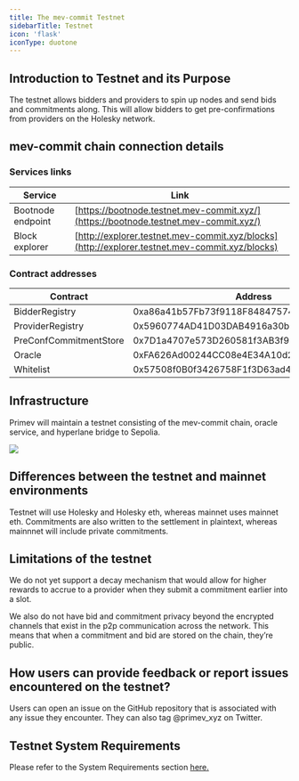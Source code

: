 ```yaml
---
title: The mev-commit Testnet
sidebarTitle: Testnet
icon: 'flask'
iconType: duotone
---
```


## Introduction to Testnet and its Purpose

The testnet allows bidders and providers to spin up nodes and send bids and commitments along. This will allow bidders to get pre-confirmations from providers on the Holesky network.

## **mev-commit chain connection details**

### **Services links**

| Service           | Link                                                                                           |
| ----------------- | ---------------------------------------------------------------------------------------------- |
| Bootnode endpoint | [https://bootnode.testnet.mev-commit.xyz/](https://bootnode.testnet.mev-commit.xyz/)           |
| Block explorer    | [http://explorer.testnet.mev-commit.xyz/blocks](http://explorer.testnet.mev-commit.xyz/blocks) |

### **Contract addresses**

<table>
  <thead>
    <tr>
      <th width="299">Contract</th>
      <th>Address</th>
    </tr>
  </thead>
  <tbody>
    <tr>
      <td>BidderRegistry</td>
      <td>0xa86a41b57Fb73f9118F84847574517258d29eAD0</td>
    </tr>
    <tr>
      <td>ProviderRegistry</td>
      <td>0x5960774AD41D03DAB4916a30bD2190f8b3b3b4b2</td>
    </tr>
    <tr>
      <td>PreConfCommitmentStore</td>
      <td>0x7D1a4707e573D260581f3AB3f90f697Ab03fC6Dd</td>
    </tr>
    <tr>
      <td>Oracle</td>
      <td>0xFA626Ad00244CC08e4E34A10d2d1Aa1E930AA6dC</td>
    </tr>
    <tr>
      <td>Whitelist</td>
      <td>0x57508f0B0f3426758F1f3D63ad4935a7c9383620</td>
    </tr>
  </tbody>
</table>

## Infrastructure

Primev will maintain a testnet consisting of the mev-commit chain, oracle service, and hyperlane bridge to Sepolia.

<Frame>
  <img src="/images/mev-commit-nodes.png" />
</Frame>

## Differences between the testnet and mainnet environments

Testnet will use Holesky and Holesky eth, whereas mainnet uses mainnet eth. Commitments are also written to the settlement in plaintext, whereas mainnnet will include private commitments.

## Limitations of the testnet

We do not yet support a decay mechanism that would allow for higher rewards to accrue to a provider when they submit a commitment earlier into a slot.

We also do not have bid and commitment privacy beyond the encrypted channels that exist in the p2p communication across the network. This means that when a commitment and bid are stored on the chain, they’re public.

## How users can provide feedback or report issues encountered on the testnet?

Users can open an issue on the GitHub repository that is associated with any issue they encounter. They can also tag @primev_xyz on Twitter.

## Testnet System Requirements

Please refer to the System Requirements section [here.](https://docs.primev.xyz/reference/system-requirements)

